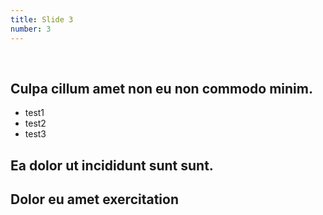 ```yaml
---
title: Slide 3
number: 3
---
```


<br />

## Culpa cillum amet non eu non commodo minim. 

- test1
- test2
- test3

## Ea dolor ut incididunt sunt sunt. 

## Dolor eu amet exercitation 




